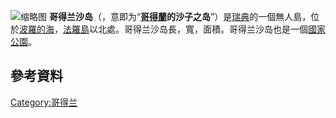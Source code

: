 {{noteTA
|1=zh-tw:哥特蘭;zh-hk:哥得蘭;zh-cn:哥得兰;
}}
[[File:Gotska_Sandön_sand_beach.jpg|缩略图]]
'''哥得兰沙岛'''（{{lang-sv|Gotska Sandön}}，意即为“'''[[哥得蘭島|哥得蘭]]的沙子之岛'''”）是[[瑞典|瑞典]]的一個無人島，位於[[波羅的海|波羅的海]]，[[法羅島|法羅島]]以北{{convert|38|km|mi|abbr=on}}處。哥得兰沙岛長{{convert|9|km|mi|abbr=on}}，寬{{convert|6|km|mi|abbr=on}}，面積{{convert|36|sqkm|sqmi|abbr=on}}。哥得兰沙岛也是一個[[哥得兰沙岛国家公园|國家公園]]。

== 參考資料 ==
{{reflist}}

[[Category:哥得兰|Category:哥得兰]]